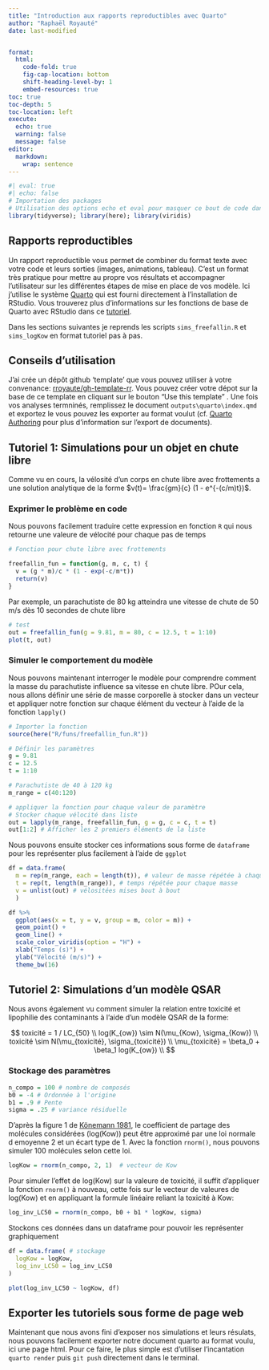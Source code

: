 ```yaml
---
title: "Introduction aux rapports reproductibles avec Quarto"
author: "Raphaël Royauté"
date: last-modified


format: 
  html:
    code-fold: true
    fig-cap-location: bottom
    shift-heading-level-by: 1
    embed-resources: true
toc: true
toc-depth: 5
toc-location: left
execute:
  echo: true
  warning: false
  message: false
editor: 
  markdown: 
    wrap: sentence
---
```


```r
#| eval: true
#| echo: false
# Importation des packages
# Utilisation des options echo et eval pour masquer ce bout de code dans le rapport final
library(tidyverse); library(here); library(viridis)
```



## Rapports reproductibles
Un rapport reproductible vous permet de combiner du format texte avec votre code et leurs sorties (images, animations, tableau). C'est un format très pratique pour mettre au propre vos résultats et accompagner l'utilisateur sur les différentes étapes de mise en place de vos modèle. Ici j'utilise le système [Quarto](https://quarto.org/) qui est fourni directement à l'installation de RStudio. Vous trouverez plus d'informations sur les fonctions de base de Quarto avec RStudio dans ce [tutoriel](https://quarto.org/docs/get-started/hello/rstudio.html). 

Dans les sections suivantes je reprends les scripts `sims_freefallin.R` et `sims_logKow` en format tutoriel pas à pas.

## Conseils d'utilisation
J'ai crée un dépôt github 'template' que vous pouvez utiliser à votre convenance: [rroyaute/gh-template-rr](https://github.com/rroyaute/gh-template-rr/tree/main). Vous pouvez créer votre dépot sur la base de ce template en cliquant sur le bouton "Use this template" [](img/gh-template.JPG). Une fois vos analyses termninés,  remplissez le document `outputs\quarto\index.qmd` et exportez le vous pouvez les exporter au format voulut (cf. [Quarto Authoring](https://quarto.org/docs/get-started/authoring/rstudio.html) pour plus d'information sur l'export de documents). 

## Tutoriel 1: Simulations pour un objet en chute libre
Comme vu en cours, la vélosité d'un corps en chute libre avec frottements a une solution analytique de la forme $v(t)= \frac{gm}{c} (1 - e^{-(c/m)t})$. 


### Exprimer le problème en code
Nous pouvons facilement traduire cette expression en fonction `R` qui nous retourne une valeure de vélocité pour chaque pas de temps

```r
# Fonction pour chute libre avec frottements

freefallin_fun = function(g, m, c, t) {
  v = (g * m)/c * (1 - exp(-c/m*t))
  return(v)
}
```

Par exemple, un parachutiste de 80 kg atteindra une vitesse de chute de 50 m/s dès 10 secondes de chute libre

```r
# test
out = freefallin_fun(g = 9.81, m = 80, c = 12.5, t = 1:10)
plot(t, out)
```

### Simuler le comportement du modèle

Nous pouvons maintenant interroger le modèle pour comprendre comment la masse du parachutiste influence sa vitesse en chute libre. POur cela, nous allons définir une série de masse corporelle à stocker dans un vecteur et appliquer notre fonction sur chaque élément du vecteur à l'aide de la fonction `lapply()`

```r
# Importer la fonction
source(here("R/funs/freefallin_fun.R"))

# Définir les paramètres
g = 9.81
c = 12.5
t = 1:10

# Parachutiste de 40 à 120 kg
m_range = c(40:120)

# appliquer la fonction pour chaque valeur de paramètre
# Stocker chaque vélocité dans liste
out = lapply(m_range, freefallin_fun, g = g, c = c, t = t)
out[1:2] # Afficher les 2 premiers éléments de la liste
```

Nous pouvons ensuite stocker ces informations sous forme de `dataframe` pour les représenter plus facilement à l'aide de `ggplot`

```r
df = data.frame(
  m = rep(m_range, each = length(t)), # valeur de masse répétée à chaque pas de temps
  t = rep(t, length(m_range)), # temps répétée pour chaque masse
  v = unlist(out) # vélositées mises bout à bout
  )

df %>% 
  ggplot(aes(x = t, y = v, group = m, color = m)) +
  geom_point() +
  geom_line() +
  scale_color_viridis(option = "H") +
  xlab("Temps (s)") +
  ylab("Vélocité (m/s)") +
  theme_bw(16)
```

## Tutoriel 2: Simulations d'un modèle QSAR
Nous avons également vu comment simuler la relation entre toxicité et lipophilie des contaminants à l'aide d'un modèle QSAR de la forme:

$$
toxicité = 1 / LC_{50} \\
log(K_{ow}) \sim N(\mu_{Kow}, \sigma_{Kow}) \\
toxicité  \sim N(\mu_{toxicité}, \sigma_{toxicité}) \\
\mu_{toxicité} = \beta_0 + \beta_1 log(K_{ow}) \\
$$

### Stockage des paramètres

```r
n_compo = 100 # nombre de composés
b0 = -4 # Ordonnée à l'origine
b1 = .9 # Pente
sigma = .25 # variance résiduelle
```

D'après la figure 1 de [Könemann 1981](https://doi.org/10.1016/0300-483X(81)90130-X), le coefficient de partage des molécules considérées (log(Kow)) peut être approximé par une loi normale d emoyenne 2 et un écart type de 1. Avec la fonction `rnorm()`, nous pouvons simuler 100 molécules selon cette loi.

```r
logKow = rnorm(n_compo, 2, 1)  # vecteur de Kow
```

Pour simuler l'effet de log(Kow) sur la valeure de toxicité, il suffit d'appliquer la fonction `rnorm()` à nouveau, cette fois sur le vecteur de valeures de log(Kow) et en appliquant la formule linéaire reliant la toxicité à Kow:

```r
log_inv_LC50 = rnorm(n_compo, b0 + b1 * logKow, sigma)
```

Stockons ces données dans un dataframe pour pouvoir les représenter graphiquement

```r
df = data.frame( # stockage
  logKow = logKow,
  log_inv_LC50 = log_inv_LC50
) 

plot(log_inv_LC50 ~ logKow, df)
```





## Exporter les tutoriels sous forme de page web
Maintenant que nous avons fini d'exposer nos simulations et leurs résulats, nous pouvons facilement exporter notre document quarto au format voulu, ici une page html. Pour ce faire, le plus simple est d'utiliser l'incantation `quarto render` puis `git push` directement dans le terminal. 
